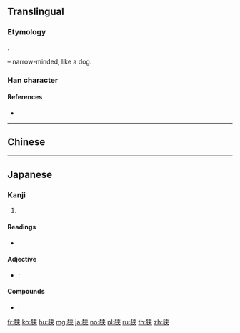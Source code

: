 {{character info/new}}
{{also|狹}}

==Translingual==
{{ja-forms|狭|狭|[[狹]]}}

===Etymology===
{{Han simp|狹|f=夾|t=夹}}.

{{Han compound|犬|alt1=犭|t1=dog|夹|ls=psc|c1=s|c2=p}} – narrow-minded, like a dog.

===Han character===
{{Han char|rn=94|rad=犬|as=06|sn=9|four=|canj=KHKT|ids=⿰犭夹}}

====References====
* {{Han ref|kx=0711.101|dkj=20406|dj=1123.100|hdz=21343.100|uh=72ED|ud=29421}}

----

==Chinese==
{{zh-see|狹}}

----

==Japanese==
{{ja-kanji forms|狭|狹}}

===Kanji===
{{ja-kanji|grade=c|rs=犬06|style=s|kyu=狹}}

# {{defn|lang=ja|sort=犬06}}

====Readings====
* {{ja-readings|goon=[[ぎょう]] (gyō)|kanon=[[こう]] (kō)|kanyoon=[[きょう]] (kyō)|kun=[[せまい]] (semai), [[せばめる]] (sebameru), [[さ]] (sa)}}

====Adjective====
* {{ja-r|狭い|せまい}}: {{l|en|narrow}}

====Compounds====
* {{ja-r|狭心症|きょうしんしょう}}: {{l|en|heart attack}}

[[fr:狭]]
[[ko:狭]]
[[hu:狭]]
[[mg:狭]]
[[ja:狭]]
[[no:狭]]
[[pl:狭]]
[[ru:狭]]
[[th:狭]]
[[zh:狭]]